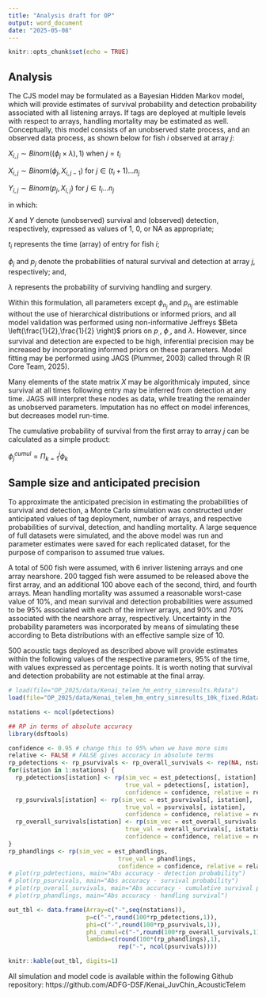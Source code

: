 ```yaml
---
title: "Analysis draft for OP"
output: word_document
date: "2025-05-08"
---
```


```r
knitr::opts_chunk$set(echo = TRUE)
```

## Analysis

The CJS model may be formulated as a Bayesian Hidden Markov model, which will provide estimates of survival probability and detection probability associated with all listening arrays.  If tags are deployed at multiple levels with respect to arrays, handling mortality may be estimated as well.  Conceptually, this model consists of an unobserved state process, and an observed data process, as shown below for fish $i$ observed at array $j$:

$X_{i,j} \sim Binom \left((\phi_j \times \lambda), 1 \right)$ when $j = t_i$

$X_{i,j} \sim Binom(\phi_j, X_{i,j-1})$ for $j \in (t_i+1) \dots n_j$

$Y_{i,j} \sim Binom(p_j, X_{i,j})$ for $j \in t_i \dots n_j$

in which:

$X$ and $Y$ denote (unobserved) survival and (observed) detection, respectively, expressed as values of 1, 0, or NA as appropriate;

$t_i$ represents the time (array) of entry for fish $i$;

$\phi_j$ and $p_j$ denote the probabilities of natural survival and detection at array $j$, respectively; and,

$\lambda$ represents the probability of surviving handling and surgery. 

Within this formulation, all parameters except $\phi_{n_j}$ and $p_{n_j}$ are estimable without the use of hierarchical distributions or informed priors, and all model validation was performed using non-informative Jeffreys $Beta \left(\frac{1}{2},\frac{1}{2} \right)$ priors on $p_.$, $\phi_.$, and $\lambda$.  However, since survival and detection are expected to be high, inferential precision may be increased by incorporating informed priors on these parameters.  Model fitting may be performed using JAGS (Plummer, 2003) called through R (R Core Team, 2025).

Many elements of the state matrix $X$ may be algorithmicaly imputed, since survival at all times following entry may be inferred from detection at any time.  JAGS will interpret these nodes as data, while treating the remainder as unobserved parameters.  Imputation has no effect on model inferences, but decreases model run-time.

The cumulative probability of survival from the first array to array $j$ can be calculated as a simple product:

$\phi^{cumul}_j=\Pi_{k=1}^j \phi_k$

## Sample size and anticipated precision

To approximate the anticipated precision in estimating the probabilities of survival and detection, a Monte Carlo simulation was constructed under anticipated values of tag deployment, number of arrays, and respective probabilities of survival, detection, and handling mortality.  A large sequence of full datasets were simulated, and the above model was run and parameter estimates were saved for each replicated dataset, for the purpose of comparison to assumed true values.

A total of 500 fish were assumed, with 6 inriver listening arrays and one array nearshore.  200 tagged fish were assumed to be released above the first array, and an additional 100 above each of the second, third, and fourth arrays.  Mean handling mortality was assumed a reasonable worst-case value of 10%, and mean survival and detection probabilities were assumed to be 95% associated with each of the inriver arrays, and 90% and 70% associated with the nearshore array, respectively.  Uncertainty in the probability parameters was incorporated by means of simulating these according to Beta distributions with an effective sample size of 10.

500 acoustic tags deployed as described above will provide estimates within the following values of the respective parameters, 95% of the time, with values expressed as percentage points.  It is worth noting that survival and detection probability are not estimable at the final array.

```r
# load(file="OP_2025/data/Kenai_telem_hm_entry_simresults.Rdata")
load(file="OP_2025/data/Kenai_telem_hm_entry_simresults_10k_fixed.Rdata")

nstations <- ncol(pdetections)

## RP in terms of absolute accuracy
library(dsftools)

confidence <- 0.95 # change this to 95% when we have more sims
relative <- FALSE # FALSE gives accuracy in absolute terms
rp_pdetections <- rp_psurvivals <- rp_overall_survivals <- rep(NA, nstations)
for(istation in 1:nstations) {
  rp_pdetections[istation] <- rp(sim_vec = est_pdetections[, istation],
                                 true_val = pdetections[, istation],
                                 confidence = confidence, relative = relative)
  rp_psurvivals[istation] <- rp(sim_vec = est_psurvivals[, istation],
                                 true_val = psurvivals[, istation],
                                 confidence = confidence, relative = relative)
  rp_overall_survivals[istation] <- rp(sim_vec = est_overall_survivals[, istation],
                                 true_val = overall_survivals[, istation],
                                 confidence = confidence, relative = relative)
}
rp_phandlings <- rp(sim_vec = est_phandlings,
                               true_val = phandlings,
                               confidence = confidence, relative = relative)
# plot(rp_pdetections, main="Abs accuracy - detection probability")
# plot(rp_psurvivals, main="Abs accuracy - survival probability")
# plot(rp_overall_survivals, main="Abs accuracy - cumulative survival probability")
# plot(rp_phandlings, main="Abs accuracy - handling survival")

out_tbl <- data.frame(Array=c("-",seq(nstations)),
                      p=c("-",round(100*rp_pdetections,1)),
                      phi=c("-",round(100*rp_psurvivals,1)),
                      phi_cumul=c("-",round(100*rp_overall_survivals,1)),
                      lambda=c(round(100*(rp_phandlings),1), 
                               rep("-", ncol(psurvivals))))

knitr::kable(out_tbl, digits=1)
```

All simulation and model code is available within the following Github repository:
https://github.com/ADFG-DSF/Kenai_JuvChin_AcousticTelem
